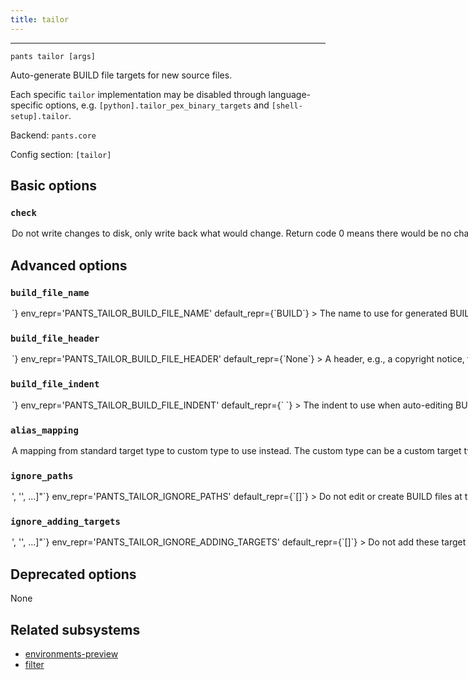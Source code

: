 ```yaml
---
title: tailor
---
```



---

```
pants tailor [args]
```

Auto-generate BUILD file targets for new source files.

Each specific `tailor` implementation may be disabled through language-specific options, e.g. `[python].tailor_pex_binary_targets` and `[shell-setup].tailor`.

Backend: <span className="color--primary">`pants.core`</span>

Config section: <span className="color--primary">`[tailor]`</span>

<span className={styles.options}>

## Basic options

### `check`

<Option
  cli_repr={`--[no-]tailor-check`}
  env_repr='PANTS_TAILOR_CHECK'
  default_repr={`False`}
>
Do not write changes to disk, only write back what would change. Return code 0 means there would be no changes, and 1 means that there would be.
</Option>

## Advanced options

### `build_file_name`

<Option
  cli_repr={`--tailor-build-file-name=<str>`}
  env_repr='PANTS_TAILOR_BUILD_FILE_NAME'
  default_repr={`BUILD`}
>
The name to use for generated BUILD files.

This must be compatible with `[GLOBAL].build_patterns`.
</Option>

### `build_file_header`

<Option
  cli_repr={`--tailor-build-file-header=<str>`}
  env_repr='PANTS_TAILOR_BUILD_FILE_HEADER'
  default_repr={`None`}
>
A header, e.g., a copyright notice, to add to the content of created BUILD files.
</Option>

### `build_file_indent`

<Option
  cli_repr={`--tailor-build-file-indent=<str>`}
  env_repr='PANTS_TAILOR_BUILD_FILE_INDENT'
  default_repr={`    `}
>
The indent to use when auto-editing BUILD files.
</Option>

### `alias_mapping`

<Option
  cli_repr={`--tailor-alias-mapping="{'key1': val1, 'key2': val2, ...}"`}
  env_repr='PANTS_TAILOR_ALIAS_MAPPING'
  default_repr={`{}`}
>
A mapping from standard target type to custom type to use instead. The custom type can be a custom target type or a macro that offers compatible functionality to the one it replaces (see https://www.pantsbuild.org/v2.18/docs/macros).
</Option>

### `ignore_paths`

<Option
  cli_repr={`--tailor-ignore-paths="['<str>', '<str>', ...]"`}
  env_repr='PANTS_TAILOR_IGNORE_PATHS'
  default_repr={`[]`}
>
Do not edit or create BUILD files at these paths.

Can use literal file names and/or globs, e.g. `['project/BUILD, 'ignore_me/**']`.

This augments the option `[GLOBAL].build_ignore`, which tells Pants to also not _read_ BUILD files at certain paths. In contrast, this option only tells Pants to not edit/create BUILD files at the specified paths.
</Option>

### `ignore_adding_targets`

<Option
  cli_repr={`--tailor-ignore-adding-targets="['<str>', '<str>', ...]"`}
  env_repr='PANTS_TAILOR_IGNORE_ADDING_TARGETS'
  default_repr={`[]`}
>
Do not add these target definitions.

Expects a list of target addresses that would normally be added by `tailor`, e.g. `['project:tgt']`. To find these names, you can run `tailor --check`, then combine the BUILD file path with the target&#x27;s name. For example, if `tailor` would add the target `bin` to `project/BUILD`, then the address would be `project:bin`. If the BUILD file is at the root of your repository, use `//` for the path, e.g. `//:bin`.

Does not work with macros.
</Option>

## Deprecated options

None

## Related subsystems

- [environments-preview](../subsystems/environments-preview.mdx)
- [filter](../subsystems/filter.mdx)

</span>
